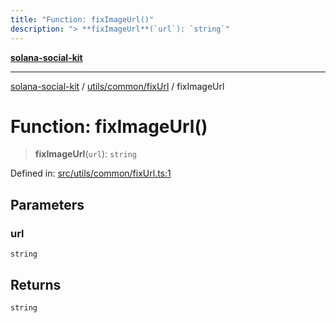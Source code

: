 ```yaml
---
title: "Function: fixImageUrl()"
description: "> **fixImageUrl**(`url`): `string`"
---
```


[**solana-social-kit**](../../../../README.mdx)

***

[solana-social-kit](../../../../README.mdx) / [utils/common/fixUrl](../README.mdx) / fixImageUrl

# Function: fixImageUrl()

> **fixImageUrl**(`url`): `string`

Defined in: [src/utils/common/fixUrl.ts:1](https://github.com/SendArcade/solana-social-starter/blob/03568260ca96ed63f77049843c721de1cb011893/src/utils/common/fixUrl.ts#L1)

## Parameters

### url

`string`

## Returns

`string`
